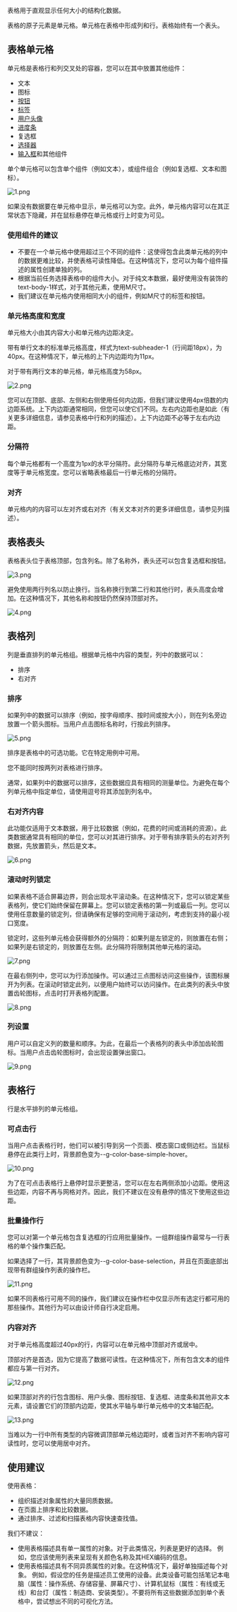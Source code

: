 表格用于直观显示任何大小的结构化数据。

表格的原子元素是单元格。单元格在表格中形成列和行。表格始终有一个表头。

## **表格单元格**

单元格是表格行和列交叉处的容器，您可以在其中放置其他组件：

- 文本
- 图标
- [按钮](/design/guides/button)
- [标签](/design/guides/label)
- [用户头像](/design/guides/user-avatar)
- [进度条](/design/guides/progress-bar)
- 复选框
- [选择器](/design/guides/select)
- [输入框](/design/guides/text-input)和其他组件

单个单元格可以包含单个组件（例如文本），或组件组合（例如复选框、文本和图标）。

![1.png](/static/images/design/Table/table-0001.png)

如果没有数据要在单元格中显示，单元格可以为空。此外，单元格内容可以在其正常状态下隐藏，并在鼠标悬停在单元格或行上时变为可见。

### **使用组件的建议**

- 不要在一个单元格中使用超过三个不同的组件：这使得包含此类单元格的列中的数据更难比较，并使表格可读性降低。在这种情况下，您可以为每个组件描述的属性创建单独的列。
- 根据当前任务选择表格中的组件大小。对于纯文本数据，最好使用没有装饰的text-body-1样式，对于其他元素，使用M尺寸。
- 我们建议在单元格内使用相同大小的组件，例如M尺寸的标签和按钮。

### 单元格高度和宽度

单元格大小由其内容大小和单元格内边距决定。

带有单行文本的标准单元格高度，样式为text-subheader-1（行间距18px），为40px。在这种情况下，单元格的上下内边距均为11px。

对于带有两行文本的单元格，单元格高度为58px。

![2.png](/static/images/design/Table/table-0002.png)

您可以在顶部、底部、左侧和右侧使用任何内边距，但我们建议使用4px倍数的内边距系统。上下内边距通常相同，但您可以使它们不同。左右内边距也是如此（有关更多详细信息，请参见表格中行和列的描述）。上下内边距不必等于左右内边距。

### 分隔符

每个单元格都有一个高度为1px的水平分隔符。此分隔符与单元格底边对齐，其宽度等于单元格宽度。您可以省略表格最后一行单元格的分隔符。

### 对齐

单元格内的内容可以左对齐或右对齐（有关文本对齐的更多详细信息，请参见列描述）。

## **表格**表头

表格表头位于表格顶部，包含列名。除了名称外，表头还可以包含复选框和按钮。

![3.png](/static/images/design/Table/table-0003.png)

避免使用两行列名以防止换行。当名称换行到第二行和其他行时，表头高度会增加。在这种情况下，其他名称和按钮仍然保持顶部对齐。

![4.png](/static/images/design/Table/table-0004.png)

## **表格列**

列是垂直排列的单元格组。根据单元格中内容的类型，列中的数据可以：

- 排序
- 右对齐

### 排序

如果列中的数据可以排序（例如，按字母顺序、按时间或按大小），则在列名旁边放置一个箭头图标。当用户点击图标名称时，行按此列排序。

![5.png](/static/images/design/Table/table-0005.png)

排序是表格中的可选功能。它在特定用例中可用。

您不能同时按两列对表格进行排序。

通常，如果列中的数据可以排序，这些数据应具有相同的测量单位。为避免在每个列单元格中指定单位，请使用逗号将其添加到列名中。

### 右对齐内容

此功能仅适用于文本数据，用于比较数据（例如，花费的时间或消耗的资源）。此类数据通常具有相同的单位，您可以对其进行排序。对于带有排序箭头的右对齐列数据，先放置箭头，然后是文本。

![6.png](/static/images/design/Table/table-0006.png)

### 滚动时列锁定

如果表格不适合屏幕边界，则会出现水平滚动条。在这种情况下，您可以锁定某些表格列，使它们始终保留在屏幕上。您可以锁定表格的第一列或最后一列。您可以使用任意数量的锁定列，但请确保有足够的空间用于滚动列，考虑到支持的最小视口宽度。

锁定时，这些列单元格会获得额外的分隔符：如果列是左锁定的，则放置在右侧；如果列是右锁定的，则放置在左侧。此分隔符将限制其他单元格的滚动。

![7.png](/static/images/design/Table/table-0007.png)

在最右侧列中，您可以为行添加操作。可以通过三点图标访问这些操作，该图标展开为列表。在滚动时锁定此列，以便用户始终可以访问操作。在此类列的表头中放置齿轮图标，点击时打开表格列配置。

![8.png](/static/images/design/Table/table-0008.png)

### 列设置

用户可以自定义列的数量和顺序。为此，在最后一个表格列的表头中添加齿轮图标。当用户点击齿轮图标时，会出现设置弹出窗口。

![9.png](/static/images/design/Table/table-0009.png)

## **表格行**

行是水平排列的单元格组。

### 可点击行

当用户点击表格行时，他们可以被引导到另一个页面、模态窗口或侧边栏。当鼠标悬停在此类行上时，背景颜色变为--g-color-base-simple-hover。

![10.png](/static/images/design/Table/table-0010.png)

为了在可点击表格行上悬停时显示更整洁，您可以在左右两侧添加小边距。使用这些边距，内容不再与网格对齐。因此，我们不建议在没有悬停的情况下使用这些边距。

### 批量操作行

您可以对第一个单元格包含复选框的行应用批量操作。一组群组操作最常与一行表格的单个操作集匹配。

如果选择了一行，其背景颜色变为--g-color-base-selection，并且在页面底部出现带有群组操作列表的操作栏。

![11.png](/static/images/design/Table/table-0011.png)

如果不同表格行可用不同的操作，我们建议在操作栏中仅显示所有选定行都可用的那些操作。其他行为可以由设计师自行决定启用。

### 内容对齐

对于单元格高度超过40px的行，内容可以在单元格中顶部对齐或居中。

顶部对齐是首选，因为它提高了数据可读性。在这种情况下，所有包含文本的组件都应与第一行对齐。

![12.png](/static/images/design/Table/table-0012.png)

如果顶部对齐的行包含图标、用户头像、图标按钮、复选框、进度条和其他非文本元素，请设置它们的顶部内边距，使其水平轴与单行单元格中的文本轴匹配。

![13.png](/static/images/design/Table/table-0013.png)

当难以为一行中所有类型的内容微调顶部单元格边距时，或者当对齐不影响内容可读性时，您可以使用居中对齐。

## 使用建议

使用表格：

- 组织描述对象属性的大量同质数据。
- 在页面上排序和比较数据。
- 通过排序、过滤和扫描表格内容快速查找值。

我们不建议：

- 使用表格描述具有单一属性的对象。对于此类情况，列表是更好的选择。
   例如，您应该使用列表来呈现有关颜色名称及其HEX编码的信息。
- 使用表格描述具有不同异质属性的对象。在这种情况下，最好单独描述每个对象。
   例如，假设您的任务是描述员工使用的设备。此类设备可能包括笔记本电脑（属性：操作系统、存储容量、屏幕尺寸）、计算机鼠标（属性：有线或无线）和台灯（属性：制造商、安装类型）。不要将所有这些数据添加到单个表格中，尝试想出不同的可视化方法。